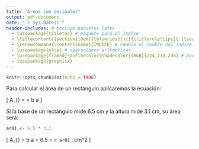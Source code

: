 ```yaml
---
title: "Áreas con decimales"
output: pdf_document
date: "`r Sys.Date()`"
header-includes: # incluye paquetes latex
  - \usepackage{titletoc} # paquete para el indice
  - \titlecontents{section}[0em]{\bfseries}{}{}{\titlerule*[1pc]{.}\contentspage} # cambia el nombre del indice
  - \renewcommand{\contentsname}{ÍNDICE} # cambia el nombre del indice
  - \usepackage{xlop} # operaciones aritmeticas
  - \usepackage{framed}\definecolor{shadecolor}{RGB}{224,238,238} # paquete para sombrear texto
  - \usepackage{graphicx}
---
```


```r
knitr::opts_chunk$set(echo = TRUE)
```

Para calcular el área de un rectángulo aplicaremos la ecuación:

\[ A_{\text{Rectángulo}} = \text{base} \cdot \text{altura} = b \cdot a \]

\begin{figure}[!ht]
  \centering
  \includegraphics[width=0.3\textwidth]{imagenes/areaRectangulo01.png}
  \caption{Rectángulo de $6.5 \, cm$ de base y $3.1 \, cm$ de altura}
  \label{fig:rectangulo01}
\end{figure}

Si la base de un rectángulo  mide $6.5$ cm y la altura mide $3.1$ cm, su área será:

```r
ar01 <- 6.5 * 3.1
```

\[ A_{\text{Rectángulo}} = b \cdot a = 6.5 \cdot 3.1 = `r ar01` \, cm^2 \]